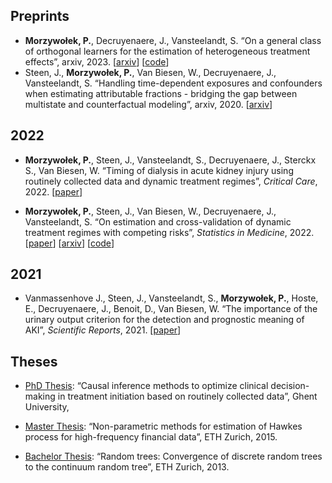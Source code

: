 ## Preprints

-   **Morzywołek, P.**, Decruyenaere, J., Vansteelandt, S. "On a general class of orthogonal learners for the estimation of heterogeneous treatment effects", arxiv, 2023. \[[arxiv](https://arxiv.org/abs/2303.12687)\] \[[code](https://github.com/pmorzywolek/CATEsimulations)\]
-   Steen, J., **Morzywołek, P.**, Van Biesen, W., Decruyenaere, J., Vansteelandt, S. "Handling time-dependent exposures and confounders when estimating attributable fractions - bridging the gap between multistate and counterfactual modeling", arxiv, 2020. \[[arxiv](https://arxiv.org/abs/2011.04833)\]

## 2022

-   **Morzywołek, P.**, Steen, J., Vansteelandt, S., Decruyenaere, J., Sterckx S., Van Biesen, W. "Timing of dialysis in acute kidney injury using routinely collected data and dynamic treatment regimes", *Critical Care*, 2022. \[[paper](https://ccforum.biomedcentral.com/articles/10.1186/s13054-022-04252-1)\]

-   **Morzywołek, P.**, Steen, J., Van Biesen, W., Decruyenaere, J., Vansteelandt, S. "On estimation and cross-validation of dynamic treatment regimes with competing risks", *Statistics in Medicine*, 2022. \[[paper](https://onlinelibrary.wiley.com/doi/abs/10.1002/sim.9568)\] \[[arxiv](https://arxiv.org/abs/2109.00396)\] \[[code](https://github.com/pmorzywolek/comprisksDTR)\]

## 2021

-   Vanmassenhove J., Steen, J., Vansteelandt, S., **Morzywołek, P.**, Hoste, E., Decruyenaere, J., Benoit, D., Van Biesen, W. "The importance of the urinary output criterion for the detection and prognostic meaning of AKI", *Scientific Reports*, 2021. \[[paper](https://www.nature.com/articles/s41598-021-90646-0)\]

## Theses

-   [PhD Thesis](https://biblio.ugent.be/publication/01H3EW84JAFS8RHX17SY41M5M3): "Causal inference methods to optimize clinical decision-making in treatment initiation based on routinely collected data", Ghent University,

-   [Master Thesis](https://ethz.ch/content/dam/ethz/special-interest/mtec/chair-of-entrepreneurial-risks-dam/documents/dissertation/master%20thesis/Master_Thesis_%20Morzywolek.pdf): "Non-parametric methods for estimation of Hawkes process for high-frequency financial data", ETH Zurich, 2015.

-   [Bachelor Thesis](../RandomTrees-BachelorThesis.pdf): "Random trees: Convergence of discrete random trees to the continuum random tree", ETH Zurich, 2013.
